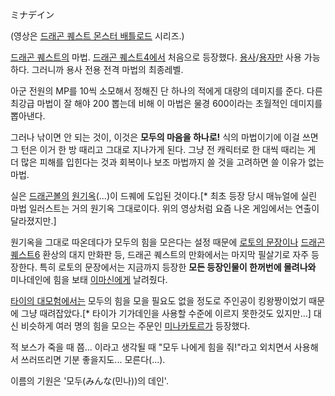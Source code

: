 ミナデイン
{{{#!html
<object width="560" height="340"><param name="movie" value="http://www.youtube.com/v/cOTsI8M9Yps?fs=1&amp;hl=ja_JP&amp;rel=0"></param><param name="allowFullScreen" value="true"></param><param name="allowscriptaccess" value="always"></param><embed src="http://www.youtube.com/v/cOTsI8M9Yps?fs=1&amp;hl=ja_JP&amp;rel=0" type="application/x-shockwave-flash" allowscriptaccess="always" allowfullscreen="true" width="560" height="340"></embed></object>
<object width="425" height="344"><param name="movie" value="http://www.youtube.com/v/WB6vOBHX06c?fs=1&amp;hl=ja_JP&amp;rel=0"></param><param name="allowFullScreen" value="true"></param><param name="allowscriptaccess" value="always"></param><embed src="http://www.youtube.com/v/WB6vOBHX06c?fs=1&amp;hl=ja_JP&amp;rel=0" type="application/x-shockwave-flash" allowscriptaccess="always" allowfullscreen="true" width="425" height="344"></embed></object>}}}

(영상은 [[드래곤 퀘스트 몬스터 배틀로드]] 시리즈.)

[[드래곤 퀘스트]]의 마법. [[드래곤 퀘스트4]]에서 처음으로 등장했다.
[[용사]]/[[용자]]만 사용 가능하다. 그러니까 용사 전용 전격 마법의 최종레벨.

아군 전원의 MP를 10씩 소모해서 정해진 단 하나의 적에게 대량의 데미지를 준다. 다른 최강급 마법이 잘 해야 200 뽑는데 비해 이 마법은 물경 600이라는 초월적인 데미지를 뽑아낸다.

그러나 낚이면 안 되는 것이, 이것은 '''모두의 마음을 하나로!''' 식의 마법이기에 이걸 쓰면 그 턴은 이거 한 방 때리고 그대로 지나가게 된다.  그냥 전 캐릭터로 한 대씩 때리는 게 더 많은 피해를 입힌다는 것과 회복이나 보조 마법까지 쓸 것을 고려하면 쓸 이유가 없는 마법.

실은 [[드래곤볼]]의 [[원기옥]](...)이 드퀘에 도입된 것이다.[* 최초 등장 당시 매뉴얼에 실린 마법 일러스트는 거의 원기옥 그대로이다. 위의 영상처럼 요즘 나온 게임에서는 연출이 달라졌지만.]

원기옥을 그대로 따온데다가 모두의 힘을 모은다는 설정 때문에 [[로토의 문장]]이나 [[드래곤 퀘스트6]] 환상의 대지 만화판 등, 드래곤 퀘스트의 만화에서는 마지막 필살기로 자주 등장한다. 특히 로토의 문장에서는 지금까지 등장한 '''모든 등장인물이 한꺼번에 몰려나와''' 미나데인에 힘을 보태 [[이마신]]에게 날려줬다.

[[타이의 대모험]]에서는 모두의 힘을 모을 필요도 없을 정도로 주인공이 킹왕짱이었기 때문에 그냥 때려잡았다.[* 타이가 기가데인을 사용할 수준에 이르지 못한것도 있지만...] 대신 비슷하게 여러 명의 힘을 모으는 주문인 [[미나카토르]]가 등장했다.

적 보스가 죽을 때 쯤... 이라고 생각될 때 "모두 나에게 힘을 줘!"라고 외치면서 사용해서 쓰러뜨리면 기분 좋을지도... 모른다(...).

이름의 기원은 '모두(みんな(민나))의 데인'.
